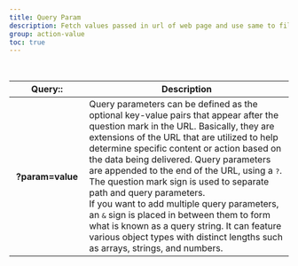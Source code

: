 ```yaml
---
title: Query Param
description: Fetch values passed in url of web page and use same to fill the forms.
group: action-value
toc: true
---
```


<img class="d-block mb-4 img-fluid rounded-3" src="/docs/[[config:docs_version]]/assets/img/query.png" alt="" />
<img class="d-block mb-4 img-fluid rounded-3" src="/docs/[[config:docs_version]]/assets/img/query-url.png" alt="" />

<table class="table">
  <thead>
    <tr>
      <th scope="col">Query::</th>
      <th scope="col">Description</th>
    </tr>
  </thead>
  <tbody>
    <tr>
      <th scope="row" width="120px">
        ?param=value
      </th>
      <td>
        Query parameters can be defined as the optional key-value pairs that appear after the question mark in the URL.
        Basically, they are extensions of the URL that are utilized to help determine specific content or action based
        on the data being delivered. Query parameters are appended to the end of the URL, using a <kbd>?</kbd>. The
        question mark sign is used to separate path and query parameters.
        <br />
        If you want to add multiple query parameters, an <kbd>&</kbd> sign is placed in between them to form what is
        known as a query string. It can feature various object types with distinct lengths such as arrays, strings, and
        numbers.
      </td>
    </tr>
  </tbody>
</table>
